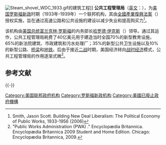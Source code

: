 [[File:Steam_shovel_WDC_1933.gif|thumb]]的建筑工程]]
'''公共工程管理局'''（[[英文|英文]]：'''{{lang|en|Public Works Administration, PWA}}'''），为[[美国|美国]][[罗斯福新政|罗斯福新政]]时期（1933年-1939年）一个联邦机构，其由[[全國產業復興法案|全國產業復興法案]]（{{lang|en|National Industrial Recovery Act}}）授权实施，旨在通过高速公路和公共设施的建设以减少失业和提高购买力<ref>Smith, Jason Scott. Building New Deal Liberalism: The Political Economy of Public Works, 1933-1956 (2006)</ref>。

该机构由[[美国总统|美国总统]][[富兰克林·罗斯福|富兰克林·罗斯福]]的内务部长[[哈罗德·伊克斯|哈罗德·伊克斯]]（{{lang|en|Harold L. Ickes}}）领导。通过其运作，公共工程管理局耗费了40亿美元用于建造当时全国70%的新型教育设施，65%的新法院建筑、市政建筑和污水处理厂；35%的新型公共卫生设施以及10%的新型公路、[[桥梁|桥梁]]和[[地铁|地铁]]。后由于接近[[二战|二战]]时期，美国经济转向[[战时经济|战时经济]]模式，公共工程管理局的作用逐渐式微<ref>"Public Works Administration (PWA) ." Encyclopædia Britannica. Encyclopædia Britannica 2009 Student and Home Edition.  Chicago: Encyclopædia Britannica, 2009.</ref>。

== 参考文献 ==
{{Reflist}}

{{-}}
{{New Deal}}

[[Category:美国联邦政府机构|Category:美国联邦政府机构]]
[[Category:罗斯福新政机构|Category:罗斯福新政机构]]
[[Category:美國已廢止政府機構|Category:美國已廢止政府機構]]

{{美国小作品}}